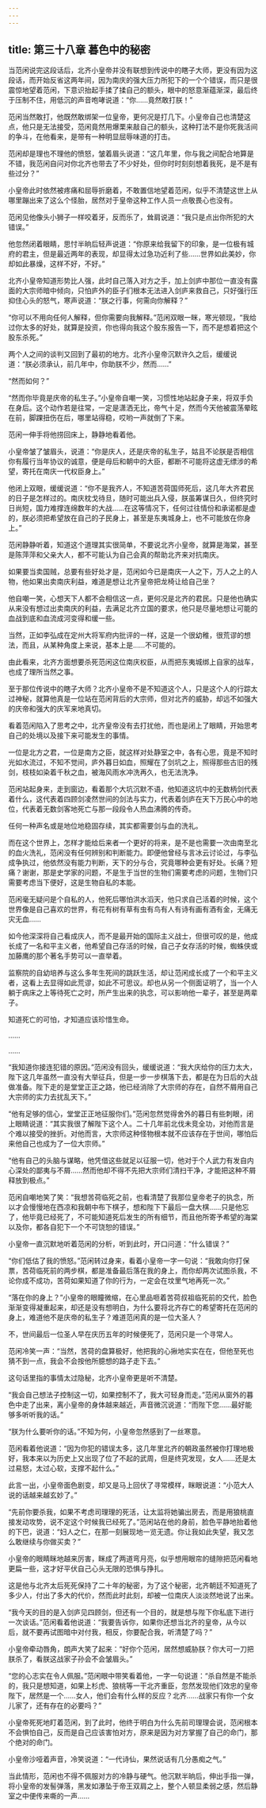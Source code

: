 ```yaml
---
---
---
```

title: 第三十八章 暮色中的秘密
---




当范闲说完这段话后，北齐小皇帝并没有联想到传说中的瞎子大师，更没有因为这段话，而开始反省这两年间，因为南庆的强大压力所犯下的一个个错误，而只是很震惊地望着范闲，下意识抬起手揉了揉自己的额头，眼中的怒意渐蕴渐深，最后终于压制不住，用低沉的声音咆哮说道：“你……竟然敢打朕！”

范闲当然敢打，他既然敢绑架一位皇帝，更何况是打几下。小皇帝自己也清楚这点，他只是无法接受，范闲竟然用爆栗来敲自己的额头，这种打法不是你死我活间的争斗，在他看来，是带有一种明显屈辱味道的打击。

范闲却是理也不理他的愤怒，皱着眉头说道：“这几年里，你与我之间配合地算是不错，我范闲自问对你北齐也带去了不少好处，但你时时刻刻想着我死，是不是有些过分？”

小皇帝此时依然被疼痛和屈辱折磨着，不敢置信地望着范闲，似乎不清楚这世上从哪里蹦出来了这么个怪胎，居然对于皇帝这种工作人员一点敬畏心也没有。

范闲见他像头小狮子一样咬着牙，反而乐了，耸肩说道：“我只是点出你所犯的大错误。”

他忽然闭着眼睛，思忖半晌后轻声说道：“你原来给我留下的印象，是一位极有城府的君主，但是最近两年的表现，却显得太过急功近利了些……世界如此美妙，你却如此暴燥，这样不好，不好。”

北齐小皇帝知道形势比人强，此时自己落入对方之手，加上剑庐中那位一直没有露面的大宗师暗中倾向，只怕庐外的臣子们根本无法进入剑庐来救自己，只好强行压抑住心头的怒气，寒声说道：“朕之行事，何需向你解释？”

“你可以不用向任何人解释，但你需要向我解释。”范闲双眼一眯，寒光顿现，“我给过你太多的好处，就算是投资，你也得向我这个股东报告一下，而不是想着把这个股东杀死。”

两个人之间的谈判又回到了最初的地方。北齐小皇帝沉默许久之后，缓缓说道：“朕必须承认，前几年中，你助朕不少，然而……”

“然而如何？”

“然而你毕竟是庆帝的私生子。”小皇帝自嘲一笑，习惯性地站起身子来，将双手负在身后。这个动作若是往常，一定是潇洒无比，帝气十足，然而今天他被震荡晕眩在前，脚踝扭伤在后，哪里站得稳，哎哟一声就倒了下来。

范闲一伸手将他捞回床上，静静地看着他。

小皇帝皱了皱眉头，说道：“你是庆人，还是庆帝的私生子，姑且不论朕是否相信你有履行当年协议的诚意，便是母后和朝中的大臣，都断不可能将这虚无缥涉的希望，寄托在南庆一代权臣身上。”

他闭上双眼，缓缓说道：“你不是我齐人，不知道苦荷国师死后，这几年大齐君民的日子是怎样过的。南庆枕戈待旦，随时可能出兵入侵，朕虽筹谋日久，但终究时日尚短，国力难撑连绵数年的大战……在这等情况下，任何过往情份和承诺都是虚的，朕必须把希望放在自己的子民身上，甚至是东夷城身上，也不可能放在你身上。”

范闲静静听着，知道这个道理其实很简单，不要说北齐小皇帝，就算是海棠，甚至是陈萍萍和父亲大人，都不可能认为自己会真的帮助北齐来对抗南庆。

如果要当卖国贼，总要有些好处才是，范闲如今已是南庆一人之下，万人之上的人物，他如果出卖南庆利益，难道是想让北齐皇帝把龙椅让给自己坐？

他自嘲一笑，心想天下人都不会相信这一点，更何况是北齐的君民。只是他也确实从来没有想过出卖南庆的利益，去满足北齐立国的要求，他只是尽量地想让可能的血战到底和血流成河变得和缓一些。

当然，正如李弘成在定州大将军府内批评的一样，这是一个很幼稚，很荒谬的想法，而且，从某种角度上来说，基本上是……不可能的。

由此看来，北齐方面想要杀死范闲这位南庆权臣，从而把东夷城绑上自家的战车，也成了理所当然之事。

至于那位传说中的瞎子大师？北齐小皇帝不是不知道这个人，只是这个人的行踪太过神秘，就算他真是一位站在范闲背后的大宗师，但对北齐的威胁，却远不如强大的庆帝和强大的庆军来地真切。

看着范闲陷入了思考之中，北齐皇帝没有去打扰他，而也是闭上了眼睛，开始思考自己的处境以及接下来可能发生的事情。

一位是北方之君，一位是南方之臣，就这样对处静室之中，各有心思，竟是不知时光如水流过，不知不觉间，庐外暮日如血，照耀在了剑坑之上，照得那些古旧的残剑，枝枝如染着千秋之血，被海风雨水冲洗再久，也无法洗净。

范闲站起身来，走到窗边，看着那个大坑沉默不语，他知道这坑中的无数柄剑代表着什么，这代表着四顾剑凌然世间的剑法与实力，代表着剑庐在天下万民心中的地位，代表着无数剑客地死亡与那一段段令人热血沸腾的传奇。

任何一种声名或是地位地稳固存续，其实都需要剑与血的洗礼。

而在这个世界上，怎样才能给后来者一个更好的将来，是不是也需要一次由南至北的血火洗礼，范闲没有任何辨别和判断能力。即便他曾经与言冰云讨论过，与李弘成争执过，他依然没有能力判断，天下的分与合，究竟哪种会更有好处。长痛？短痛？谢谢，那是史学家的问题，不是生于当世的生物们需要考虑的问题，生物们只需要考虑当下便好，这是生物自私的本能。

范闲毫无疑问是个自私的人，他死后哪怕洪水滔天，他只求自己活着的时候，这个世界像是自己喜欢的世界，有花有树有草有虫有鸟有人有诗有画有酒有金，无痛无灾无血……

如今他深深将自己看成庆人，而不是最开始的国际主义战士，但很可叹的是，他成长成了一名和平主义者，他希望自己存活的时候，自己子女存活的时候，蜘蛛侠或加藤鹰的那个著名手势可以一直举着。

监察院的自幼培养与这么多年生死间的跳跃生活，却让范闲成长成了一个和平主义者，这看上去显得如此荒谬，如此不可思议。却也从另一个侧面证明了，当一个人躺于病床之上等待死亡之时，所产生出来的执念，可以影响他一辈子，甚至是两辈子。

知道死亡的可怕，才知道应该珍惜生命。

……

……

“我知道你接连犯错的原因。”范闲没有回头，缓缓说道：“我大庆给你的压力太大，陛下这几年虽然一直没有大举征兵，但是一步一步棋落下去，都是在为日后的大战做准备。陛下走的是堂堂正正之路，他已经消除了大宗师的存在，自然不屑用自己大宗师的实力去扰乱天下。”

“他有足够的信心，堂堂正正地征服你们。”范闲忽然觉得舍外的暮日有些刺眼，闭上眼睛说道：“其实我很了解陛下这个人。二十几年前北伐未竞全功，对他而言是个难以接受的挫折。对他而言，大宗师这种怪物根本就不应该存在于世间，哪怕后来他自己也成为了一位大宗师。”

“他有自己的头脑与谋略，他凭借这些就足以征服一切，他对于个人武力有发自内心深处的鄙夷与不屑……然而他却不得不先把大宗师们清扫干净，才能把这种不屑释放到极点。”

范闲自嘲地笑了笑：“我想苦荷临死之前，也看清楚了我那位皇帝老子的执念，所以才会慢慢地在西凉和我朝中布下棋子，想和陛下下最后一盘大棋……只是他忘了，他毕竟已经死了，不可能知道死后发生的所有细节，而且他所寄予希望的海棠以及你，都各自犯下一个不可饶恕的错误。”

小皇帝一直沉默地听着范闲的分析，听到此时，开口问道：“什么错误？”

“你们低估了我的愤怒。”范闲转过身来，看着小皇帝一字一句说：“我敢向你打保票，苦荷临死前的两步棋，都是准备最后落在我的身上，而你却两次试图杀我，不论你成不成功，苦荷如果知道了你的行为，一定会在坟里气地再死一次。”

“落在你的身上？”小皇帝的眼瞳微缩，在心里品咂着苦荷叔祖临死前的交代，脸色渐渐变得凝重起来，却还是没有想明白，为什么要将北齐存亡的希望寄托在范闲的身上，难道他不是庆帝的私生子？难道范闲真的是一位大圣人？

不，世间最后一位圣人早在庆历五年的时候便死了，范闲只是一个寻常人。

范闲冷笑一声：“当然，苦荷的盘算极好，他把我的心揪地实实在在，但他至死也猜不到一点，我会不会按他所臆想的路子走下去。”

这句话里指的事情太过隐秘，北齐小皇帝更是听不清楚。

“我会自己想法子控制这一切，如果控制不了，我大可轻身而走。”范闲从窗外的暮色中走了出来，离小皇帝的身体越来越近，声音微沉说道：“而陛下您……最好能够多听听我的话。”

“朕为什么要听你的话。”不知为何，小皇帝忽然感到了一丝寒意。

范闲看着他说道：“因为你犯的错误太多，这几年里北齐的朝政虽然被你打理地极好，我本来以为历史上又出现了位了不起的武周，但是终究发现，女人……还是太过易怒，太过心软，支撑不起什么。”

此言一出，小皇帝面色剧变，却又是马上回伏了寻常模样，眯眼说道：“小范大人说的话越来越玄妙了。”

“先前你要杀我，如果不考虑司理理的死活，让太监将她骗出房去，而是用狼桃直接发动攻势，说不定这个时候我已经死了。”范闲站在他的身前，脸色平静地抬着他的下巴，说道：“妇人之仁，在那一刻展现地一览无遗。你让我如此失望，我又怎么敢继续与你做买卖？”

小皇帝的眼睛眯地越来厉害，眯成了两道弯月亮，似乎想用眼帘的缝隙把范闲看地更扁一些，这才好平伏自己心头无限的恐惧与挣扎。

这是他与北齐太后死死保持了二十年的秘密，为了这个秘密，北齐朝廷不知道死了多少人，付出了多大的代价，然而此时此刻，却被一位南庆人淡淡然地说了出来。

“我今天的目的是入剑庐见四顾剑，但还有一个目的，就是想与陛下你私底下进行一次谈话。”范闲看着他说道：“我要告诉你，如果你还想当北齐的皇帝，从今以后，就不要再试图暗中对付我，相反，你要配合我，听清楚了吗？”

小皇帝牵动唇角，朗声大笑了起来：“好你个范闲，居然想威胁朕？你大可一刀把朕杀了，看朕这战家子孙会不会皱眉头。”

“您的心志实在令人佩服。”范闲眼中带笑看着他，一字一句说道：“杀自然是不能杀的，我只是想知道，如果上杉虎、狼桃等一干北齐重臣，忽然发现他们效忠的皇帝陛下，居然是一个……女人，他们会有什么样的反应？北齐……战家只有你一个女儿家了，还有存在的必要吗？”

小皇帝死死地盯着范闲，到了此时，他终于明白为什么先前司理理会说，范闲根本不会惧怕自己，反而是自己应该害怕对方，原来是因为对方掌握了自己的命门，那个绝对的命门。

小皇帝沙哑着声音，冷笑说道：“一代诗仙，果然说话有几分愚痴之气。”

当此情形，范闲也不得不佩服对方的冷静与硬气。他沉默半晌后，伸出手指一弹，将小皇帝的发髻弹落，黑发如瀑坠于帝王双肩之上，整个人顿显柔弱之感，然后静室之中便传来嘶的一声……
